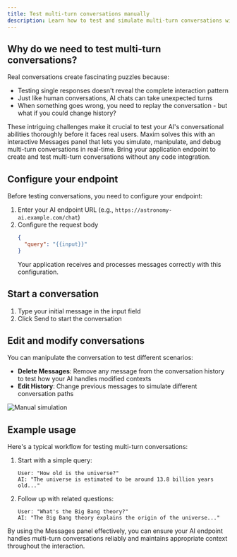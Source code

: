 ```yaml
---
title: Test multi-turn conversations manually
description: Learn how to test and simulate multi-turn conversations with your AI endpoint using Maxim's interactive Workflows
---
```


## Why do we need to test multi-turn conversations?

Real conversations create fascinating puzzles because:

- Testing single responses doesn't reveal the complete interaction pattern
- Just like human conversations, AI chats can take unexpected turns
- When something goes wrong, you need to replay the conversation - but what if you could change history?

These intriguing challenges make it crucial to test your AI's conversational abilities thoroughly before it faces real users. 
Maxim solves this with an interactive Messages panel that lets you simulate, manipulate, and debug multi-turn conversations in real-time. Bring your application endpoint to create and test multi-turn conversations without any code integration.

## Configure your endpoint

Before testing conversations, you need to configure your endpoint:

1. Enter your AI endpoint URL (e.g., `https://astronomy-ai.example.com/chat`)
2. Configure the request body
   ```json
   {
     "query": "{{input}}"
   }
   ```
   Your application receives and processes messages correctly with this configuration.

## Start a conversation

1. Type your initial message in the input field
2. Click Send to start the conversation

## Edit and modify conversations

You can manipulate the conversation to test different scenarios:

- **Delete Messages**: Remove any message from the conversation history to test how your AI handles modified contexts
- **Edit History**: Change previous messages to simulate different conversation paths

![Manual simulation](/images/docs/evaluate/how-to/evaluate-workflows-via-api-endpoint/test-multi-turn-conversations-manually/manual-multi-turn-simulation.png)

## Example usage

Here's a typical workflow for testing multi-turn conversations:

1. Start with a simple query:
   ```
   User: "How old is the universe?"
   AI: "The universe is estimated to be around 13.8 billion years old..."
   ```

2. Follow up with related questions:
   ```
   User: "What's the Big Bang theory?"
   AI: "The Big Bang theory explains the origin of the universe..."
   ```

By using the Messages panel effectively, you can ensure your AI endpoint handles multi-turn conversations reliably and maintains appropriate context throughout the interaction.
